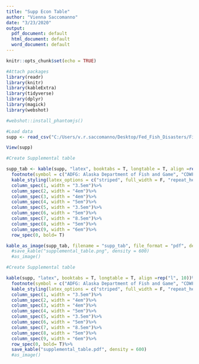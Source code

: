 ```yaml
---
title: "Supp Econ Table"
author: "Vienna Saccomanno"
date: "3/23/2020"
output:
  pdf_document: default
  html_document: default
  word_document: default
---
```


```r
knitr::opts_chunk$set(echo = TRUE)
```



```r


#Attach packages
library(readr)
library(knitr)
library(kableExtra)
library(tidyverse)
library(dplyr)
library(magick)
library(webshot)

#webshot::install_phantomjs()

```


```r
#Load data
supp <- read_csv("C:/Users/v.r.saccomanno/Desktop/Fed_Fish_Disasters/Final_figures/supplemental_table.csv")

View(supp)

```

```r
#Create Supplemental table

supp_tab <- kable(supp, "latex", booktabs = T, longtable = T, align =rep("l", 10))%>%
  footnote(symbol = c("ADFG: Alaska Department of Fish and Game", "CDWF: California Department of Fish and Wildlife",  "FFWCC: Florida Fish and Wildlife Conservation Commission", "GDNR: Georgia Department of Natural Resources/Coastal Resources Division", "NCDENR: North Carolina Department of Environment and Natural Resources", "NCDMF: North Carolina Division of Marine Fisheries", "ODFW: Oregon Department of Fish and Wildlife", "PacFIN: Pacific Fisheries Information Network", "PFMC: Pacific Fisheries Management Council", "SWFSC: Southwest Fisheries Science Center"))%>%
  kable_styling(latex_options = c("striped", full_width = F, "repeat_header"), font_size = 5) %>%
  column_spec(1, width = "3.5em")%>%
  column_spec(2, width = "4em")%>%
  column_spec(3, width = "4em")%>%
  column_spec(4, width = "5em")%>%
  column_spec(5, width = "3.5em")%>%
  column_spec(6, width = "5em")%>%
  column_spec(7, width = "8.5em")%>%
  column_spec(8, width = "5em")%>%
  column_spec(9, width = "6em")%>%
  row_spec(0, bold= T)

kable_as_image(supp_tab, filename = "supp_tab", file_format = "pdf", density = 600)
  #save_kable("supplemental_table.png", density = 600)
  #as_image()

```



```r
#Create Supplemental table

kable(supp, "latex", booktabs = T, longtable = T, align =rep("l", 10))%>%
  footnote(symbol = c("ADFG: Alaska Department of Fish and Game", "CDWF: California Department of Fish and Wildlife",  "FFWCC: Florida Fish and Wildlife Conservation Commission", "GDNR: Georgia Department of Natural Resources/Coastal Resources Division", "NCDENR: North Carolina Department of Environment and Natural Resources", "NCDMF: North Carolina Division of Marine Fisheries", "ODFW: Oregon Department of Fish and Wildlife", "PacFIN: Pacific Fisheries Information Network", "PFMC: Pacific Fisheries Management Council", "SWFSC: Southwest Fisheries Science Center"))%>%
  kable_styling(latex_options = c("striped", full_width = F, "repeat_header"), font_size = 5) %>%
  column_spec(1, width = "3.5em")%>%
  column_spec(2, width = "4em")%>%
  column_spec(3, width = "4em")%>%
  column_spec(4, width = "5em")%>%
  column_spec(5, width = "3.5em")%>%
  column_spec(6, width = "5em")%>%
  column_spec(7, width = "8.5em")%>%
  column_spec(8, width = "5em")%>%
  column_spec(9, width = "6em")%>%
  row_spec(0, bold= T)%>%
  save_kable("supplemental_table.pdf", density = 600)
  #as_image()

```



